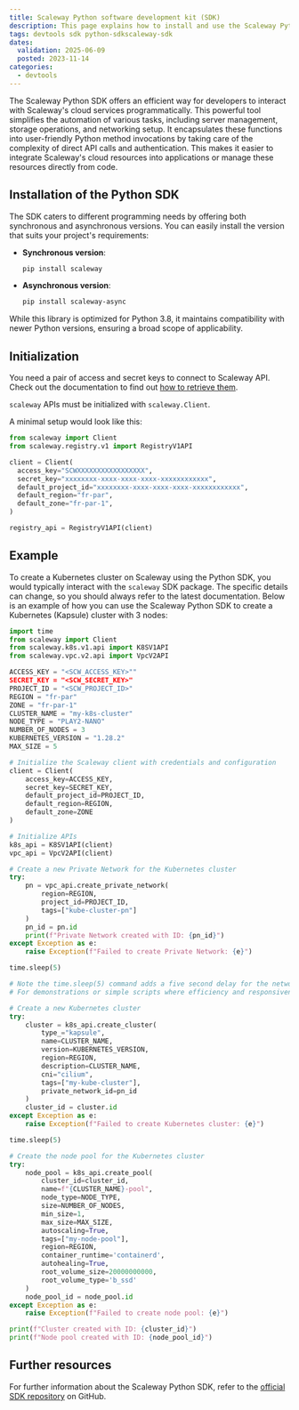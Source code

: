 ```yaml
---
title: Scaleway Python software development kit (SDK)
description: This page explains how to install and use the Scaleway Python software development kit (SDK)
tags: devtools sdk python-sdkscaleway-sdk
dates:
  validation: 2025-06-09
  posted: 2023-11-14
categories:
  - devtools
---
```


The Scaleway Python SDK offers an efficient way for developers to interact with Scaleway's cloud services programmatically.
This powerful tool simplifies the automation of various tasks, including server management, storage operations, and networking setup.
It encapsulates these functions into user-friendly Python method invocations by taking care of the complexity of direct API calls and authentication.
This makes it easier to integrate Scaleway's cloud resources into applications or manage these resources directly from code.

## Installation of the Python SDK

The SDK caters to different programming needs by offering both synchronous and asynchronous versions. You can easily install the version that suits your project's requirements:

- **Synchronous version**:
  ```bash
  pip install scaleway
  ```

- **Asynchronous version**:
  ```bash
  pip install scaleway-async
  ```

<Message type="note">
  While this library is optimized for Python 3.8, it maintains compatibility with newer Python versions, ensuring a broad scope of applicability.
</Message>

## Initialization

You need a pair of access and secret keys to connect to Scaleway API. Check out the documentation to find out [how to retrieve them](/iam/how-to/create-api-keys/).

`scaleway` APIs must be initialized with `scaleway.Client`.

A minimal setup would look like this:

```python
from scaleway import Client
from scaleway.registry.v1 import RegistryV1API

client = Client(
  access_key="SCWXXXXXXXXXXXXXXXXX",
  secret_key="xxxxxxxx-xxxx-xxxx-xxxx-xxxxxxxxxxxx",
  default_project_id="xxxxxxxx-xxxx-xxxx-xxxx-xxxxxxxxxxxx",
  default_region="fr-par",
  default_zone="fr-par-1",
)

registry_api = RegistryV1API(client)
```

## Example

To create a Kubernetes cluster on Scaleway using the Python SDK, you would typically interact with the `scaleway` SDK package. The specific details can change, so you should always refer to the latest documentation.
Below is an example of how you can use the Scaleway Python SDK to create a Kubernetes (Kapsule) cluster with 3 nodes:

```python
import time
from scaleway import Client
from scaleway.k8s.v1.api import K8SV1API
from scaleway.vpc.v2.api import VpcV2API

ACCESS_KEY = "<SCW_ACCESS_KEY>""
SECRET_KEY = "<SCW_SECRET_KEY>"
PROJECT_ID = "<SCW_PROJECT_ID>"
REGION = "fr-par"
ZONE = "fr-par-1"
CLUSTER_NAME = "my-k8s-cluster"
NODE_TYPE = "PLAY2-NANO"
NUMBER_OF_NODES = 3
KUBERNETES_VERSION = "1.28.2"
MAX_SIZE = 5

# Initialize the Scaleway client with credentials and configuration
client = Client(
    access_key=ACCESS_KEY,
    secret_key=SECRET_KEY,
    default_project_id=PROJECT_ID,
    default_region=REGION,
    default_zone=ZONE
)

# Initialize APIs
k8s_api = K8SV1API(client)
vpc_api = VpcV2API(client)

# Create a new Private Network for the Kubernetes cluster
try:
    pn = vpc_api.create_private_network(
        region=REGION,
        project_id=PROJECT_ID,
        tags=["kube-cluster-pn"]
    )
    pn_id = pn.id
    print(f"Private Network created with ID: {pn_id}")
except Exception as e:
    raise Exception(f"Failed to create Private Network: {e}")

time.sleep(5)

# Note the time.sleep(5) command adds a five second delay for the network and later the cluster to be ready.
# For demonstrations or simple scripts where efficiency and responsiveness are not as critical, time.sleep() might be sufficient, but for production-quality code, it's essential to use more robust and responsive techniques.

# Create a new Kubernetes cluster
try:
    cluster = k8s_api.create_cluster(
        type_="kapsule",
        name=CLUSTER_NAME,
        version=KUBERNETES_VERSION,
        region=REGION,
        description=CLUSTER_NAME,
        cni="cilium",
        tags=["my-kube-cluster"],
        private_network_id=pn_id
    )
    cluster_id = cluster.id
except Exception as e:
    raise Exception(f"Failed to create Kubernetes cluster: {e}")

time.sleep(5)

# Create the node pool for the Kubernetes cluster
try:
    node_pool = k8s_api.create_pool(
        cluster_id=cluster_id,
        name=f"{CLUSTER_NAME}-pool",
        node_type=NODE_TYPE,
        size=NUMBER_OF_NODES,
        min_size=1,
        max_size=MAX_SIZE,
        autoscaling=True,
        tags=["my-node-pool"],
        region=REGION,
        container_runtime='containerd',
        autohealing=True,
        root_volume_size=20000000000,
        root_volume_type='b_ssd'
    )
    node_pool_id = node_pool.id
except Exception as e:
    raise Exception(f"Failed to create node pool: {e}")

print(f"Cluster created with ID: {cluster_id}")
print(f"Node pool created with ID: {node_pool_id}")
```

## Further resources

For further information about the Scaleway Python SDK, refer to the [official SDK repository](https://github.com/scaleway/scaleway-sdk-python) on GitHub.
